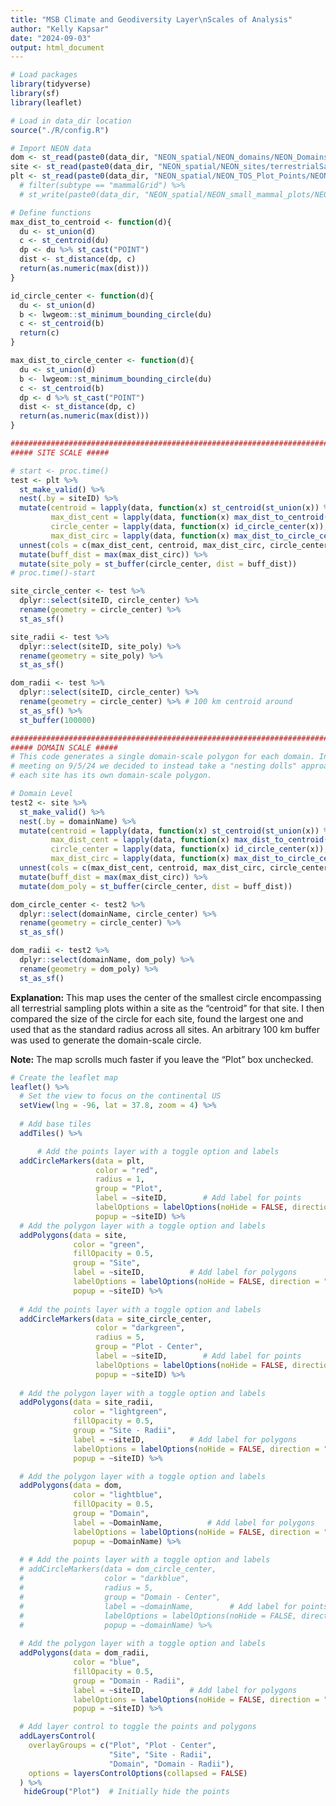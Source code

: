 ```yaml
---
title: "MSB Climate and Geodiversity Layer\nScales of Analysis"
author: "Kelly Kapsar"
date: "2024-09-03"
output: html_document
---
```


```r

# Load packages
library(tidyverse)
library(sf)
library(leaflet)

# Load in data_dir location
source("./R/config.R")

# Import NEON data 
dom <- st_read(paste0(data_dir, "NEON_spatial/NEON_domains/NEON_Domains.shp"), quiet=T)
site <- st_read(paste0(data_dir, "NEON_spatial/NEON_sites/terrestrialSamplingBoundaries.shp"), quiet=T)
plt <- st_read(paste0(data_dir, "NEON_spatial/NEON_TOS_Plot_Points/NEON_TOS_Plot_Points.shp"), quiet=T) # %>% 
  # filter(subtype == "mammalGrid") %>% 
  # st_write(paste0(data_dir, "NEON_spatial/NEON_small_mammal_plots/NEON_small_mammal_plots.shp"))

# Define functions 
max_dist_to_centroid <- function(d){
  du <- st_union(d)
  c <- st_centroid(du)
  dp <- du %>% st_cast("POINT")
  dist <- st_distance(dp, c)
  return(as.numeric(max(dist)))
}

id_circle_center <- function(d){
  du <- st_union(d)
  b <- lwgeom::st_minimum_bounding_circle(du)
  c <- st_centroid(b)
  return(c)
}

max_dist_to_circle_center <- function(d){
  du <- st_union(d)
  b <- lwgeom::st_minimum_bounding_circle(du)
  c <- st_centroid(b)
  dp <- d %>% st_cast("POINT")
  dist <- st_distance(dp, c)
  return(as.numeric(max(dist)))
}

################################################################################
##### SITE SCALE ##### 

# start <- proc.time()
test <- plt %>% 
  st_make_valid() %>% 
  nest(.by = siteID) %>% 
  mutate(centroid = lapply(data, function(x) st_centroid(st_union(x)) %>% st_set_crs(4326)), 
         max_dist_cent = lapply(data, function(x) max_dist_to_centroid(x)), 
         circle_center = lapply(data, function(x) id_circle_center(x)), 
         max_dist_circ = lapply(data, function(x) max_dist_to_circle_center(x))) %>% 
  unnest(cols = c(max_dist_cent, centroid, max_dist_circ, circle_center)) %>% 
  mutate(buff_dist = max(max_dist_circ)) %>% 
  mutate(site_poly = st_buffer(circle_center, dist = buff_dist))
# proc.time()-start

site_circle_center <- test %>% 
  dplyr::select(siteID, circle_center) %>% 
  rename(geometry = circle_center) %>% 
  st_as_sf()

site_radii <- test %>% 
  dplyr::select(siteID, site_poly) %>% 
  rename(geometry = site_poly) %>% 
  st_as_sf()

dom_radii <- test %>% 
  dplyr::select(siteID, circle_center) %>% 
  rename(geometry = circle_center) %>% # 100 km centroid around 
  st_as_sf() %>% 
  st_buffer(100000)

```

```r
################################################################################
##### DOMAIN SCALE ##### 
# This code generates a single domain-scale polygon for each domain. In MSU MSB 
# meeting on 9/5/24 we decided to instead take a "nesting dolls" approach where
# each site has its own domain-scale polygon. 

# Domain Level 
test2 <- site %>% 
  st_make_valid() %>% 
  nest(.by = domainName) %>% 
  mutate(centroid = lapply(data, function(x) st_centroid(st_union(x)) %>% st_set_crs(4326)), 
         max_dist_cent = lapply(data, function(x) max_dist_to_centroid(x)), 
         circle_center = lapply(data, function(x) id_circle_center(x)), 
         max_dist_circ = lapply(data, function(x) max_dist_to_circle_center(x))) %>% 
  unnest(cols = c(max_dist_cent, centroid, max_dist_circ, circle_center)) %>% 
  mutate(buff_dist = max(max_dist_circ)) %>% 
  mutate(dom_poly = st_buffer(circle_center, dist = buff_dist))

dom_circle_center <- test2 %>% 
  dplyr::select(domainName, circle_center) %>% 
  rename(geometry = circle_center) %>% 
  st_as_sf()

dom_radii <- test2 %>% 
  dplyr::select(domainName, dom_poly) %>% 
  rename(geometry = dom_poly) %>% 
  st_as_sf()

```

**Explanation:** This map uses the center of the smallest circle encompassing all terrestrial sampling plots within a site as the "centroid" for that site. I then compared the size of the circle for each site, found the largest one and used that as the standard radius across all sites. An arbitrary 100 km buffer was used to generate the domain-scale circle. 

**Note:** The map scrolls much faster if you leave the "Plot" box unchecked. 

```r

# Create the leaflet map
leaflet() %>%
  # Set the view to focus on the continental US
  setView(lng = -96, lat = 37.8, zoom = 4) %>%
  
  # Add base tiles
  addTiles() %>%

      # Add the points layer with a toggle option and labels
  addCircleMarkers(data = plt, 
                   color = "red", 
                   radius = 1, 
                   group = "Plot",
                   label = ~siteID,        # Add label for points
                   labelOptions = labelOptions(noHide = FALSE, direction = "auto"), # Keep labels visible
                   popup = ~siteID) %>%
  # Add the polygon layer with a toggle option and labels
  addPolygons(data = site, 
              color = "green", 
              fillOpacity = 0.5, 
              group = "Site",
              label = ~siteID,          # Add label for polygons
              labelOptions = labelOptions(noHide = FALSE, direction = "auto"), # Keep labels visible
              popup = ~siteID) %>%
    
  # Add the points layer with a toggle option and labels
  addCircleMarkers(data = site_circle_center, 
                   color = "darkgreen", 
                   radius = 5, 
                   group = "Plot - Center",
                   label = ~siteID,        # Add label for points
                   labelOptions = labelOptions(noHide = FALSE, direction = "auto"), # Keep labels visible
                   popup = ~siteID) %>%
  
  # Add the polygon layer with a toggle option and labels
  addPolygons(data = site_radii, 
              color = "lightgreen", 
              fillOpacity = 0.5, 
              group = "Site - Radii",
              label = ~siteID,          # Add label for polygons
              labelOptions = labelOptions(noHide = FALSE, direction = "auto"), # Keep labels visible
              popup = ~siteID) %>%

  # Add the polygon layer with a toggle option and labels
  addPolygons(data = dom,
              color = "lightblue",
              fillOpacity = 0.5,
              group = "Domain",
              label = ~DomainName,          # Add label for polygons
              labelOptions = labelOptions(noHide = FALSE, direction = "auto"), # Keep labels visible
              popup = ~DomainName) %>%
  
  # # Add the points layer with a toggle option and labels
  # addCircleMarkers(data = dom_circle_center, 
  #                  color = "darkblue", 
  #                  radius = 5, 
  #                  group = "Domain - Center",
  #                  label = ~domainName,        # Add label for points
  #                  labelOptions = labelOptions(noHide = FALSE, direction = "auto"), # Keep labels visible
  #                  popup = ~domainName) %>%
  
  # Add the polygon layer with a toggle option and labels
  addPolygons(data = dom_radii, 
              color = "blue", 
              fillOpacity = 0.5, 
              group = "Domain - Radii",
              label = ~siteID,          # Add label for polygons
              labelOptions = labelOptions(noHide = FALSE, direction = "auto"), # Keep labels visible
              popup = ~siteID) %>%

  # Add layer control to toggle the points and polygons
  addLayersControl(
    overlayGroups = c("Plot", "Plot - Center", 
                      "Site", "Site - Radii", 
                      "Domain", "Domain - Radii"),
    options = layersControlOptions(collapsed = FALSE)
  ) %>% 
   hideGroup("Plot")  # Initially hide the points

```
